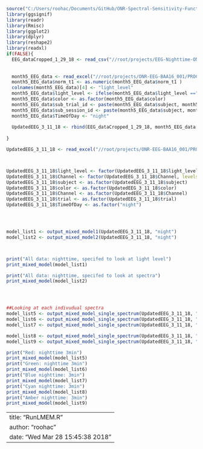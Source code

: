 
```r
source("C:/Users/roohac/Documents/GitHub/ONR-Spectral-Sensitivity-Function-/EEG-LMEM-functions.R")
library(ggsignif)
library(readr)
library(Rmisc)
library(ggplot2)
library(dplyr)
library(reshape2)
library(readxl)
if(FALSE){
  EEG_dataCropped_1_29_18 <- read_csv("//root/projects/EEG-Nighttime-ONR-2017/data-sets-EEGpower/EEG-dataCropped-1-29-18.csv")
  
  
  month5_EEG_data <- read_excel("//root/projects/ONR-EEG-BAA16_001/PROCESSED_DATA/Month5normalised.xlsx")
  month5_EEG_data$norm_t1 <- as.numeric(month5_EEG_data$norm_t1 )
  colnames(month5_EEG_data)[4] <- "light_level"
  month5_EEG_data$light_level <- ifelse(month5_EEG_data$light_level =="d", "dim", ifelse(month5_EEG_data$light_level =="m", "medium", ifelse(month5_EEG_data$light_level =="l", "low","high" )) )
  month5_EEG_data$color <- as.factor(month5_EEG_data$color)
  month5_EEG_data$sub_trial_id <- paste(month5_EEG_data$subject, month5_EEG_data$light_level, month5_EEG_data$trial, sep = "_")
  month5_EEG_data$sub_session_id <- paste(month5_EEG_data$subject, month5_EEG_data$light_level, sep = "_")
  month5_EEG_data$TimeOfDay <- "night"
  
  UpdatedEEG_3_11_18 <- rbind(EEG_dataCropped_1_29_18, month5_EEG_data[month5_EEG_data$trial != 1,])
  
}

UpdatedEEG_3_11_18 <- read_excel("//root/projects/ONR-EEG-BAA16_001/PROCESSED_DATA/EEG/month5/UpdatedEEG_3_11_18.xlsx")



UpdatedEEG_3_11_18$light_level <- factor(UpdatedEEG_3_11_18$light_level, levels = c("high", "medium", "low", "dim"))
UpdatedEEG_3_11_18$Channel <- factor(UpdatedEEG_3_11_18$Channel, levels = c("theta", "atheta", "alpha", "halpha", "beta", "hbeta"))
UpdatedEEG_3_11_18$subject <- as.factor(UpdatedEEG_3_11_18$subject)
UpdatedEEG_3_11_18$color <- as.factor(UpdatedEEG_3_11_18$color)
UpdatedEEG_3_11_18$Channel <- as.factor(UpdatedEEG_3_11_18$Channel)
UpdatedEEG_3_11_18$trial <- as.factor(UpdatedEEG_3_11_18$trial)
UpdatedEEG_3_11_18$TimeOfDay <- as.factor("night")




model_list1 <- output_mixed_model1(UpdatedEEG_3_11_18, "night")
model_list2 <- output_mixed_model2(UpdatedEEG_3_11_18, "night")



print("All data: nighttime, specifed to look at light level")
print_mixed_model(model_list1)

print("All data: nighttime, specifed to look at spectra")
print_mixed_model(model_list2)




##Looking at each indivudual spectra
model_list5 <- output_mixed_model_single_spectrum(UpdatedEEG_3_11_18, "night", "red")
model_list6 <- output_mixed_model_single_spectrum(UpdatedEEG_3_11_18, "night", "green")
model_list7 <- output_mixed_model_single_spectrum(UpdatedEEG_3_11_18, "night", "blue")

model_list8 <- output_mixed_model_single_spectrum(UpdatedEEG_3_11_18, "night", "cyan")
model_list9 <- output_mixed_model_single_spectrum(UpdatedEEG_3_11_18, "night", "amber")

print("Red: nighttime 3min")
print_mixed_model(model_list5)
print("Green: nighttime 3min")
print_mixed_model(model_list6)
print("Blue nighttime: 3min")
print_mixed_model(model_list7)
print("Cyan nighttime: 3min")
print_mixed_model(model_list8)
print("Amber nighttime: 3min")
print_mixed_model(model_list9)
```


---
title: "RunLMEM.R"
author: "roohac"
date: "Wed Mar 28 15:45:38 2018"
---
